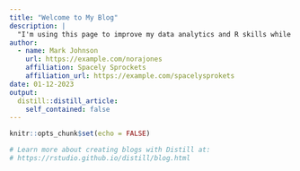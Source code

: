 ```yaml
---
title: "Welcome to My Blog"
description: |
  "I'm using this page to improve my data analytics and R skills while building a blog!"
author:
  - name: Mark Johnson 
    url: https://example.com/norajones
    affiliation: Spacely Sprockets
    affiliation_url: https://example.com/spacelysprokets
date: 01-12-2023
output:
  distill::distill_article:
    self_contained: false
---
```


```r
knitr::opts_chunk$set(echo = FALSE)

# Learn more about creating blogs with Distill at:
# https://rstudio.github.io/distill/blog.html

```



